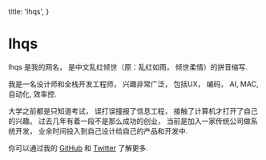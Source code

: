   title: 'lhqs',
}

# lhqs

lhqs 是我的网名， 是中文乱红倾世（原：乱红如雨， 倾世柔情）的拼音缩写. 

我是一名设计师和全栈开发工程师， 兴趣非常广泛， 包括UX， 编码， AI, MAC, 自动化, 效率控.   

大学之前都是只知道考试， 误打误撞报了信息工程， 接触了计算机才打开了自己的兴趣。 过去几年有着一段不是那么成功的创业， 当前是加入一家传统公司做系统开发， 业余时间投入到自己设计给自己的产品和开发中. 

你可以通过我的 [GitHub](https://github.com/lhqs) 和 [Twitter](https://x.com/lhqs_gu) 了解更多. 